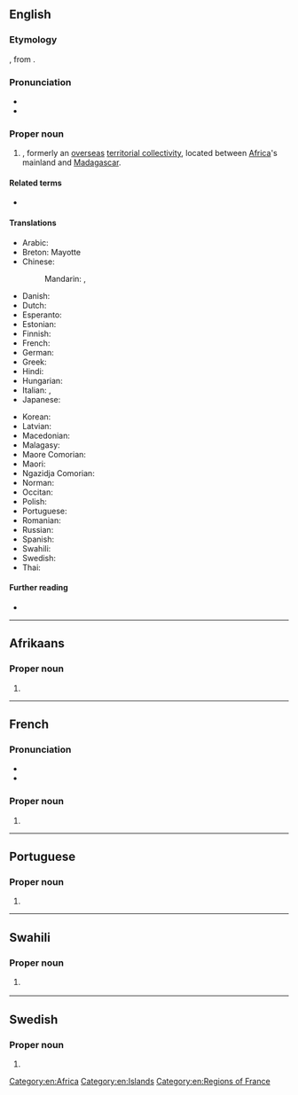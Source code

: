 ==English==

===Etymology===
{{bor|en|fr|Mayotte}}, from {{der|en|ar|مَوْت‎|t=death}}.

===Pronunciation===
* {{IPA|en|/maɪˈɒt/}}
* {{audio|en|LL-Q1860 (eng)-Vealhurl-Mayotte.wav ‎|Audio (UK)}}

===Proper noun===
{{en-proper noun}}

# {{place|en|overseas department|c/France}}, formerly an [[overseas]] [[territorial collectivity]], located between [[Africa]]'s mainland and [[Madagascar]].

====Related terms====
* {{l|en|Mahoran}}

====Translations====
{{trans-top|Territorial Collectivity of Mayotte}}
* Arabic: {{t|ar|مَايُوت|tr=mayūt}}
* Breton: Mayotte
* Chinese:
*: Mandarin: {{t|cmn|馬約特|sc=Hani}}, {{t|cmn|马约特|tr=Mǎyuētè|sc=Hani}}
* Danish: {{t|da|Mayotte}}
* Dutch: {{t+|nl|Mayotte}}
* Esperanto: {{t|eo|Majoto}}
* Estonian: {{t|et|Mayotte}}
* Finnish: {{t+|fi|Mayotte}}
* French: {{t+|fr|Mayotte}}
* German: {{t+|de|Mayotte}}
* Greek: {{t+|el|Μαγιότ|f}}
* Hindi: {{t+|hi|मायोत|m}}
* Hungarian: {{t+|hu|Mayotte}}
* Italian: {{t|it|Mayotte}}, {{t|it|Maiotta|f}}
* Japanese: {{t|ja|マヨット|tr=Mayotto|sc=Jpan}}
{{trans-mid}}
* Korean: {{t|ko|^마요트}}
* Latvian: {{t|lv|Majota|f}}
* Macedonian: {{t|mk|Мајо́т|m}}
* Malagasy: {{t|mg|Mahori}}
* Maore Comorian: {{t|swb|Maore}}
* Maori: {{t|mi|Maiota}}
* Ngazidja Comorian: {{t|zdj|Maore}}
* Norman: {{t|nrf|Mayotte|f}}
* Occitan: {{t|oc|Maiòta|f}}
* Polish: {{t+|pl|Majotta}}
* Portuguese: {{t+|pt|Mayotte}}
* Romanian: {{t|ro|Mayotte}}
* Russian: {{t|ru|Майо́тта|f}}
* Spanish: {{t+|es|Mayotte}}
* Swahili: {{t|sw|Maore}}
* Swedish: {{t|sv|Mayotte}}
* Thai: {{t|th|มายอต}}
{{trans-bottom}}

====Further reading====
* {{pedia}}

[[Category:en:Africa]]
[[Category:en:Islands]]
[[Category:en:Regions of France]]

----

==Afrikaans==
{{wp|lang=af}}

===Proper noun===
{{head|af|proper noun}}

# {{l|en|Mayotte}}


----

==French==

===Pronunciation===
* {{fr-IPA|Maïotte}}
* {{audio|fr|LL-Q150 (fra)-Jules78120-Mayotte.wav|Audio}}

===Proper noun===
{{head|fr|proper noun}}

# {{l|fr|Mayotte}}

{{c|fr|Islands|Regions of France|Departments of France}}

----

==Portuguese==

===Proper noun===
{{pt-proper noun|f}}

# {{place|pt|archipelago/and/overseas department|c/France|off the southeastern coast of|continent/Africa|t1=Mayotte}}

----

==Swahili==
{{wikipedia|lang=sw}}

===Proper noun===
{{head|sw|proper noun}}

# {{l|en|Mayotte}} {{gl|country}}

----

==Swedish==

===Proper noun===
{{head|sv|proper noun}}

# {{l|en|Mayotte}}